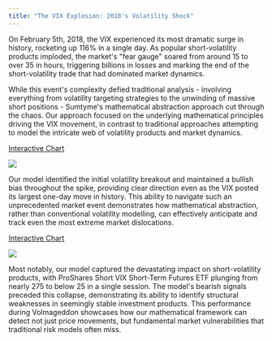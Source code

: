 ```yaml
---
title: "The VIX Explosion: 2018's Volatility Shock"
---
```


On February 5th, 2018, the VIX experienced its most dramatic surge in history, rocketing up 116% in a single day. As popular short-volatility products imploded, the market's "fear gauge" soared from around 15 to over 35 in hours, triggering billions in losses and marking the end of the short-volatility trade that had dominated market dynamics.

While this event's complexity defied traditional analysis - involving everything from volatility targeting strategies to the unwinding of massive short positions - Sumtyme's mathematical abstraction approach cut through the chaos. Our approach focused on the underlying mathematical principles driving the VIX movement, in contrast to traditional approaches attempting to model the intricate web of volatility products and market dynamics. 

[Interactive Chart](https://www.sumtyme.ai/vix)

![](/images/vix_1.png)

Our model identified the initial volatility breakout and maintained a bullish bias throughout the spike, providing clear direction even as the VIX posted its largest one-day move in history. This ability to navigate such an unprecedented market event demonstrates how mathematical abstraction, rather than conventional volatility modelling, can effectively anticipate and track even the most extreme market dislocations.

[Interactive Chart](https://www.sumtyme.ai/proshares)

![](/images/PROSHARES.png)

Most notably, our model captured the devastating impact on short-volatility products, with ProShares Short VIX Short-Term Futures ETF plunging from nearly 275 to below 25 in a single session. The model's bearish signals preceded this collapse, demonstrating its ability to identify structural weaknesses in seemingly stable investment products. This performance during Volmageddon showcases how our mathematical framework can detect not just price movements, but fundamental market vulnerabilities that traditional risk models often miss.
